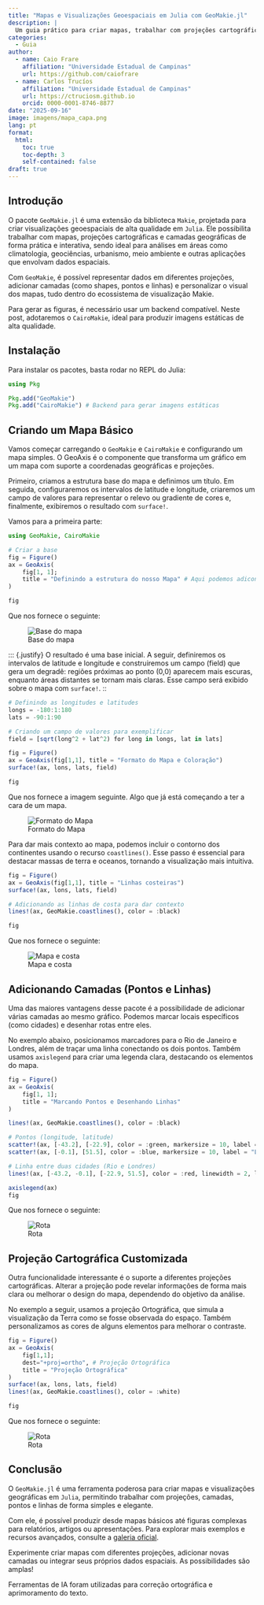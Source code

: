 ```yaml
---
title: "Mapas e Visualizações Geoespaciais em Julia com GeoMakie.jl"
description: |
  Um guia prático para criar mapas, trabalhar com projeções cartográficas e adicionar camadas geográficas usando o pacote GeoMakie.jl no ecossistema Julia.
categories:
  - Guia
author:
  - name: Caio Frare
    affiliation: "Universidade Estadual de Campinas"
    url: https://github.com/caiofrare
  - name: Carlos Trucíos
    affiliation: "Universidade Estadual de Campinas"
    url: https://ctruciosm.github.io
    orcid: 0000-0001-8746-8877
date: "2025-09-16"
image: imagens/mapa_capa.png
lang: pt
format:
  html:
    toc: true
    toc-depth: 3
    self-contained: false
draft: true
---
```


## Introdução

::: {.justify}
O pacote `GeoMakie.jl` é uma extensão da biblioteca `Makie`, projetada para criar visualizações geoespaciais de alta qualidade em `Julia`. Ele possibilita trabalhar com mapas, projeções cartográficas e camadas geográficas de forma prática e interativa, sendo ideal para análises em áreas como climatologia, geociências, urbanismo, meio ambiente e outras aplicações que envolvam dados espaciais.

Com `GeoMakie`, é possível representar dados em diferentes projeções, adicionar camadas (como shapes, pontos e linhas) e personalizar o visual dos mapas, tudo dentro do ecossistema de visualização Makie.

Para gerar as figuras, é necessário usar um backend compatível. Neste post, adotaremos o `CairoMakie`, ideal para produzir imagens estáticas de alta qualidade.
:::


## Instalação

::: {.justify}
Para instalar os pacotes, basta rodar no REPL do Julia:
:::

```julia

using Pkg

Pkg.add("GeoMakie")
Pkg.add("CairoMakie") # Backend para gerar imagens estáticas

```

## Criando um Mapa Básico

::: {.justify}
Vamos começar carregando o `GeoMakie` e `CairoMakie` e configurando um mapa simples. O GeoAxis é o componente que transforma um gráfico em um mapa com suporte a coordenadas geográficas e projeções.

Primeiro, criamos a estrutura base do mapa e definimos um título. Em seguida, configuraremos os intervalos de latitude e longitude, criaremos um campo de valores para representar o relevo ou gradiente de cores e, finalmente, exibiremos o resultado com `surface!`.

Vamos para a primeira parte:
:::

```julia
using GeoMakie, CairoMakie

# Criar a base
fig = Figure()
ax = GeoAxis(
    fig[1, 1];
    title = "Definindo a estrutura do nosso Mapa" # Aqui podemos adiconar qualquer título
)

fig
```
::: {.justify}
Que nos fornece o seguinte:
:::

![Base do mapa](imagens/mapa_1.png)

::: {.justify}
O resultado é uma base inicial. A seguir, definiremos os intervalos de latitude e longitude e construiremos um campo (field) que gera um degradê: regiões próximas ao ponto (0,0) aparecem mais escuras, enquanto áreas distantes se tornam mais claras. Esse campo será exibido sobre o mapa com `surface!`.
::

```julia

# Definindo as longitudes e latitudes
longs = -180:1:180
lats = -90:1:90

# Criando um campo de valores para exemplificar
field = [sqrt(long^2 + lat^2) for long in longs, lat in lats]

fig = Figure()
ax = GeoAxis(fig[1,1], title = "Formato do Mapa e Coloração")
surface!(ax, lons, lats, field)

fig
```

::: {.justify}
Que nos fornece a imagem seguinte. Algo que já está começando a ter a cara de um mapa.
:::

![Formato do Mapa](imagens/mapa_2.png)

::: {.justify}
Para dar mais contexto ao mapa, podemos incluir o contorno dos continentes usando o recurso `coastlines()`. Esse passo é essencial para destacar massas de terra e oceanos, tornando a visualização mais intuitiva.
:::

```julia

fig = Figure()
ax = GeoAxis(fig[1,1], title = "Linhas costeiras")
surface!(ax, lons, lats, field)

# Adicionando as linhas de costa para dar contexto
lines!(ax, GeoMakie.coastlines(), color = :black)

fig
```

::: {.justify}
Que nos fornece o seguinte:
:::

![Mapa e costa](imagens/mapa_3.png)

## Adicionando Camadas (Pontos e Linhas)

::: {.justify}
Uma das maiores vantagens desse pacote é a possibilidade de adicionar várias camadas ao mesmo gráfico. Podemos marcar locais específicos (como cidades) e desenhar rotas entre eles.

No exemplo abaixo, posicionamos marcadores para o Rio de Janeiro e Londres, além de traçar uma linha conectando os dois pontos. Também usamos `axislegend` para criar uma legenda clara, destacando os elementos do mapa.
:::

```julia

fig = Figure()
ax = GeoAxis(
    fig[1, 1];
    title = "Marcando Pontos e Desenhando Linhas"
)

lines!(ax, GeoMakie.coastlines(), color = :black)

# Pontos (longitude, latitude)
scatter!(ax, [-43.2], [-22.9], color = :green, markersize = 10, label = "Rio de Janeiro")
scatter!(ax, [-0.1], [51.5], color = :blue, markersize = 10, label = "Londres")

# Linha entre duas cidades (Rio e Londres)
lines!(ax, [-43.2, -0.1], [-22.9, 51.5], color = :red, linewidth = 2, label = "Rota")

axislegend(ax)
fig
```

::: {.justify}
Que nos fornece o seguinte:
:::

![Rota](imagens/mapa_4.png)

## Projeção Cartográfica Customizada

::: {.justify}
Outra funcionalidade interessante é o suporte a diferentes projeções cartográficas. Alterar a projeção pode revelar informações de forma mais clara ou melhorar o design do mapa, dependendo do objetivo da análise.

No exemplo a seguir, usamos a projeção Ortográfica, que simula a visualização da Terra como se fosse observada do espaço. Também personalizamos as cores de alguns elementos para melhorar o contraste.
:::

```julia

fig = Figure()
ax = GeoAxis(
    fig[1,1];
    dest="+proj=ortho", # Projeção Ortográfica
    title = "Projeção Ortográfica"
)
surface!(ax, lons, lats, field)
lines!(ax, GeoMakie.coastlines(), color = :white)

fig


```

::: {.justify}
Que nos fornece o seguinte:
:::

![Rota](imagens/mapa_5.png)

## Conclusão

::: {.justify}
O `GeoMakie.jl` é uma ferramenta poderosa para criar mapas e visualizações geográficas em `Julia`, permitindo trabalhar com projeções, camadas, pontos e linhas de forma simples e elegante.

Com ele, é possível produzir desde mapas básicos até figuras complexas para relatórios, artigos ou apresentações. Para explorar mais exemplos e recursos avançados, consulte a [galeria oficial](https://geo.makie.org/dev/examples).

Experimente criar mapas com diferentes projeções, adicionar novas camadas ou integrar seus próprios dados espaciais. As possibilidades são amplas!
:::

::: callout-note
Ferramentas de IA foram utilizadas para correção ortográfica e aprimoramento do texto.
:::
